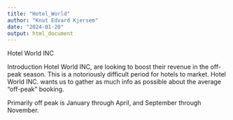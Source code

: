 ```yaml
---
title: "Hotel_World"
author: "Knut Edvard Kjersem"
date: "2024-01-20"
output: html_document
---
```

Hotel World INC

Introduction
Hotel World INC, are looking to boost their revenue in the off-peak season. This is a notoriously difficult period for hotels to market. Hotel World INC. wants us to gather as much info as possible about the average “off-peak” booking.

Primarily off peak is January through April, and September through November.
